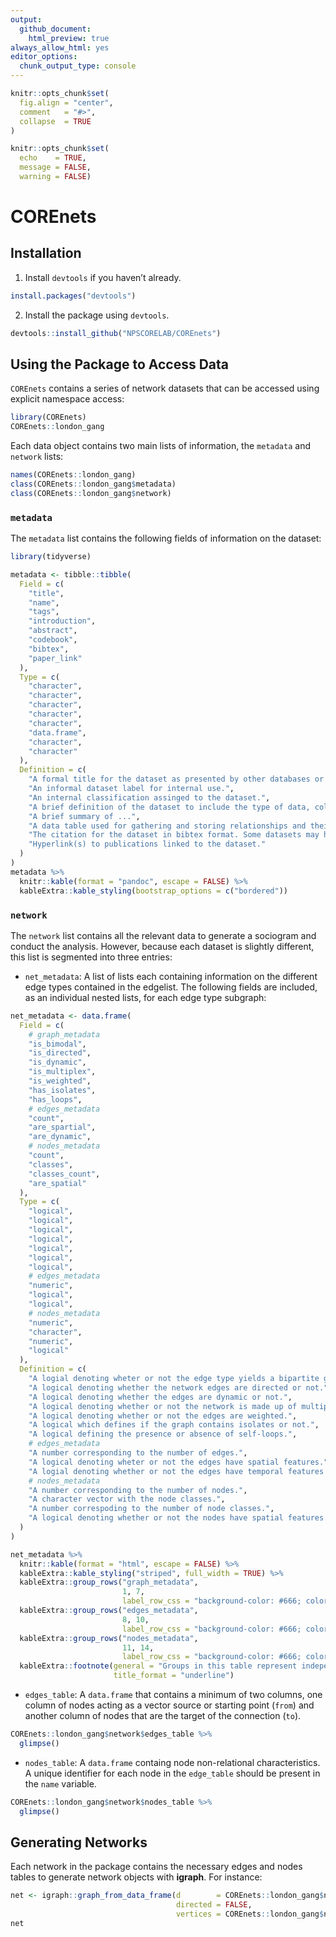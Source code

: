 ```yaml
---
output: 
  github_document:
    html_preview: true
always_allow_html: yes
editor_options: 
  chunk_output_type: console
---
```


```r
knitr::opts_chunk$set(
  fig.align = "center",
  comment   = "#>",
  collapse  = TRUE
)

knitr::opts_chunk$set(
  echo    = TRUE,
  message = FALSE,
  warning = FALSE)
```

# COREnets

## Installation

  1. Install `devtools` if you haven't already.

```r
install.packages("devtools")
```

  2. Install the package using `devtools`.
  
```r
devtools::install_github("NPSCORELAB/COREnets")
```

## Using the Package to Access Data

`COREnets` contains a series of network datasets that can be accessed using explicit namespace access:

```r
library(COREnets)
COREnets::london_gang
```

Each data object contains two main lists of information, the `metadata` and `network` lists:

```r
names(COREnets::london_gang)
class(COREnets::london_gang$metadata)
class(COREnets::london_gang$network)
```

### `metadata`

The `metadata` list contains the following fields of information on the dataset:

```r
library(tidyverse)

metadata <- tibble::tibble(
  Field = c(
    "title",
    "name",
    "tags",
    "introduction",
    "abstract",
    "codebook",
    "bibtex",
    "paper_link"
  ),
  Type = c(
    "character",
    "character",
    "character",
    "character",
    "character",
    "data.frame",
    "character",
    "character"
  ),
  Definition = c(
    "A formal title for the dataset as presented by other databases or the author.",
    "An informal dataset label for internal use.",
    "An internal classification assinged to the dataset.",
    "A brief definition of the dataset to include the type of data, collection, etc.",
    "A brief summary of ...",
    "A data table used for gathering and storing relationships and their definitions.",
    "The citation for the dataset in bibtex format. Some datasets may have mupltiple entries.",
    "Hyperlink(s) to publications linked to the dataset."
  )
)
metadata %>%
  knitr::kable(format = "pandoc", escape = FALSE) %>%
  kableExtra::kable_styling(bootstrap_options = c("bordered"))
```

### `network`

The `network` list contains all the relevant data to generate a sociogram and conduct the analysis. However, because each dataset is slightly different, this list is segmented into three entries:
  
  - `net_metadata`: A list of lists each containing information on the different edge types contained in the edgelist. The following fields are included, as an individual nested lists, for each edge type subgraph:
  
```r
net_metadata <- data.frame(
  Field = c(
    # graph_metadata
    "is_bimodal",
    "is_directed",
    "is_dynamic",
    "is_multiplex",
    "is_weighted",
    "has_isolates",
    "has_loops",
    # edges_metadata
    "count",
    "are_spartial",
    "are_dynamic",
    # nodes_metadata
    "count",
    "classes",
    "classes_count",
    "are_spatial"
  ),
  Type = c(
    "logical",
    "logical",
    "logical",
    "logical",
    "logical",
    "logical",
    "logical",
    # edges_metadata
    "numeric",
    "logical",
    "logical",
    # nodes_metadata
    "numeric",
    "character",
    "numeric",
    "logical"
  ),
  Definition = c(
    "A logial denoting wheter or not the edge type yields a bipartite graph.",
    "A logical denoting whether the network edges are directed or not.",
    "A logical denoting whether the edges are dynamic or not.",
    "A logical denoting whether or not the network is made up of multiple parallel edges.",
    "A logical denoting whether or not the edges are weighted.",
    "A logical which defines if the graph contains isolates or not.",
    "A logical defining the presence or absence of self-loops.",
    # edges_metadata
    "A number corresponding to the number of edges.",
    "A logical denoting wheter or not the edges have spatial features.",
    "A logial denoting whether or not the edges have temporal features (e.g., timestamps).",
    # nodes_metadata
    "A number corresponding to the number of nodes.",
    "A character vector with the node classes.",
    "A number correspoding to the number of node classes.",
    "A logical denoting whether or not the nodes have spatial features."
  )
)

net_metadata %>%
  knitr::kable(format = "html", escape = FALSE) %>%
  kableExtra::kable_styling("striped", full_width = TRUE) %>%
  kableExtra::group_rows("graph_metadata",
                         1, 7,
                         label_row_css = "background-color: #666; color: #fff;") %>%
  kableExtra::group_rows("edges_metadata",
                         8, 10,
                         label_row_css = "background-color: #666; color: #fff;") %>%
  kableExtra::group_rows("nodes_metadata",
                         11, 14,
                         label_row_css = "background-color: #666; color: #fff;") %>%
  kableExtra::footnote(general = "Groups in this table represent independent lists.",
                       title_format = "underline")
```

  - `edges_table`: A `data.frame` that contains a minimum of two columns, one column of nodes acting as a vector source or starting point (`from`) and another column of nodes that are the target of the connection (`to`).
```r
COREnets::london_gang$network$edges_table %>%
  glimpse()
```
  
  - `nodes_table`:  A `data.frame` containg node non-relational characteristics. A unique identifier for each node in the `edge_table` should be present in the `name` variable.
```r
COREnets::london_gang$network$nodes_table %>%
  glimpse()
```


## Generating Networks 

Each network in the package contains the necessary edges and nodes tables to generate network objects with **igraph**. For instance:

```r
net <- igraph::graph_from_data_frame(d        = COREnets::london_gang$network$edges_table,
                                     directed = FALSE, 
                                     vertices = COREnets::london_gang$network$nodes_table)
net
```


